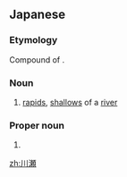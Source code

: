 ==Japanese==
{{ja-kanjitab|かわ|せ|yomi=k}}

===Etymology===
Compound of {{compound|lang=ja|sort=かわせ|川|tr1=kawa|t1=river, stream, brook|瀬|tr2=se|t2=shallows}}.

===Noun===
{{ja-noun|かわせ}}

# [[rapids]], [[shallows]] of a [[river]]

===Proper noun===
{{ja-pos|かわせ|proper}}

# {{surname|lang=ja|sort=かわせ}}

[[zh:川瀬]]